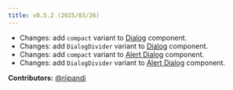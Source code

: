 ```yaml
---
title: v0.5.2 (2025/03/26)
---
```


- Changes: add `compact` variant to [Dialog](/docs/components/dialog) component.
- Changes: add `DialogDivider` variant to [Dialog](/docs/components/dialog) component.
- Changes: add `compact` variant to [Alert Dialog](/docs/components/alert-dialog) component.
- Changes: add `DialogDivider` variant to [Alert Dialog](/docs/components/alert-dialog) component.

**Contributors:**
[@riipandi](https://github.com/riipandi)
